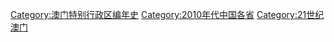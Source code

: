 [[Category:澳门特别行政区编年史|Category:澳门特别行政区编年史]]
[[Category:2010年代中国各省‎‎|Category:2010年代中国各省‎‎]]
[[Category:21世纪澳门‎‎|Category:21世纪澳门‎‎]]